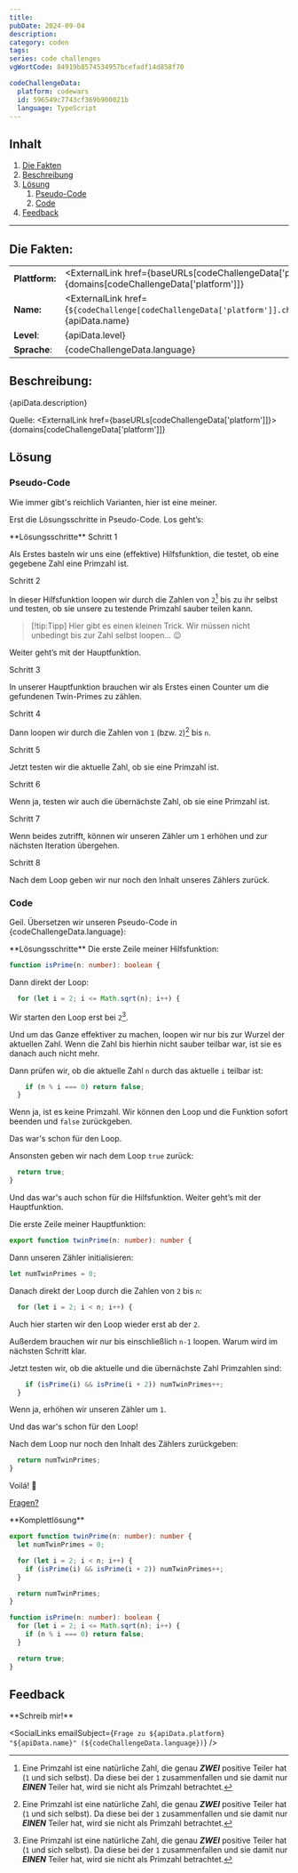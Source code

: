 ```yaml
---
title:
pubDate: 2024-09-04
description:
category: coden
tags:
series: code challenges
vgWortCode: 84919b8574534957bcefadf14d858f70

codeChallengeData:
  platform: codewars
  id: 596549c7743cf369b900021b
  language: TypeScript
---
```


## Inhalt

1. [Die Fakten](#)
1. [Beschreibung](#)
1. [Lösung](#)
   1. [Pseudo-Code](#)
   1. [Code](#)
1. [Feedback](#)

---

## Die Fakten:

|                |                                                                                                                                            |
| -------------- | ------------------------------------------------------------------------------------------------------------------------------------------ |
| **Plattform:** | <ExternalLink href={baseURLs[codeChallengeData['platform']]}>{domains[codeChallengeData['platform']]}</ExternalLink>                       |
| **Name:**      | <ExternalLink href={`${codeChallenge[codeChallengeData['platform']].challenge.url}/${codeChallengeData.id}`}>{apiData.name}</ExternalLink> |
| **Level**:     | {apiData.level}                                                                                                                            |
| **Sprache**:   | {codeChallengeData.language}                                                                                                               |

## Beschreibung:

<FetchedMarkdown>{apiData.description}</FetchedMarkdown>

Quelle: <ExternalLink href={baseURLs[codeChallengeData['platform']]}>{domains[codeChallengeData['platform']]}</ExternalLink>

## Lösung

### Pseudo-Code

Wie immer gibt's reichlich Varianten, hier ist eine meiner.

Erst die Lösungsschritte in Pseudo-Code. Los geht’s:

<Accordion>
**Lösungsschritte**

<Accordion>
Schritt 1

Als Erstes basteln wir uns eine (effektive) Hilfsfunktion, die testet, ob eine gegebene Zahl eine Primzahl ist.

</Accordion>
<Accordion>
Schritt 2

In dieser Hilfsfunktion loopen wir durch die Zahlen von `2`[^1] bis zu ihr selbst und testen, ob sie unsere zu testende Primzahl sauber teilen kann.

> [!tip:Tipp]
> Hier gibt es einen kleinen Trick. Wir müssen nicht unbedingt bis zur Zahl selbst loopen... 😉

Weiter geht’s mit der Hauptfunktion.

</Accordion>
<Accordion>
Schritt 3

In unserer Hauptfunktion brauchen wir als Erstes einen Counter um die gefundenen Twin-Primes zu zählen.

</Accordion>
<Accordion>
Schritt 4

Dann loopen wir durch die Zahlen von `1` (bzw. `2`)[^1] bis `n`.

</Accordion>
<Accordion>
Schritt 5

Jetzt testen wir die aktuelle Zahl, ob sie eine Primzahl ist.

</Accordion>
<Accordion>
Schritt 6

Wenn ja, testen wir auch die übernächste Zahl, ob sie eine Primzahl ist.

</Accordion>
<Accordion>
Schritt 7

Wenn beides zutrifft, können wir unseren Zähler um `1` erhöhen und zur nächsten Iteration übergehen.

</Accordion>
<Accordion>
Schritt 8

Nach dem Loop geben wir nur noch den Inhalt unseres Zählers zurück.

</Accordion>
</Accordion>

### Code

Geil. Übersetzen wir unseren Pseudo-Code in {codeChallengeData.language}:

<Accordion>
**Lösungsschritte**

<Accordion>
Die erste Zeile meiner Hilfsfunktion:

```ts
function isPrime(n: number): boolean {
```

</Accordion>
<Accordion>

Dann direkt der Loop:

```ts
  for (let i = 2; i <= Math.sqrt(n); i++) {
```

Wir starten den Loop erst bei `2`[^1].

Und um das Ganze effektiver zu machen, loopen wir nur bis zur Wurzel der aktuellen Zahl. Wenn die Zahl bis hierhin nicht sauber teilbar war, ist sie es danach auch nicht mehr.

</Accordion>
<Accordion>

Dann prüfen wir, ob die aktuelle Zahl `n` durch das aktuelle `i` teilbar ist:

```ts
    if (n % i === 0) return false;
  }
```

Wenn ja, ist es keine Primzahl. Wir können den Loop und die Funktion sofort beenden und `false` zurückgeben.

Das war's schon für den Loop.

</Accordion>
<Accordion>

Ansonsten geben wir nach dem Loop `true` zurück:

```ts
  return true;
}
```

Und das war's auch schon für die Hilfsfunktion. Weiter geht’s mit der Hauptfunktion.

</Accordion>
<Accordion>

Die erste Zeile meiner Hauptfunktion:

```ts
export function twinPrime(n: number): number {
```

</Accordion>
<Accordion>

Dann unseren Zähler initialisieren:

```ts
let numTwinPrimes = 0;
```

</Accordion>
<Accordion>

Danach direkt der Loop durch die Zahlen von `2` bis `n`:

```ts
  for (let i = 2; i < n; i++) {
```

Auch hier starten wir den Loop wieder erst ab der `2`.

Außerdem brauchen wir nur bis einschließlich `n-1` loopen. Warum wird im nächsten Schritt klar.

</Accordion>
<Accordion>

Jetzt testen wir, ob die aktuelle und die übernächste Zahl Primzahlen sind:

```ts
    if (isPrime(i) && isPrime(i + 2)) numTwinPrimes++;
  }
```

Wenn ja, erhöhen wir unseren Zähler um `1`.

Und das war's schon für den Loop!

</Accordion>
<Accordion>

Nach dem Loop nur noch den Inhalt des Zählers zurückgeben:

```ts
  return numTwinPrimes;
}
```

</Accordion>
<Accordion>

Voilá! 💪

[Fragen?](#feedback)

</Accordion>
</Accordion>

<Accordion>
**Komplettlösung**

```ts
export function twinPrime(n: number): number {
  let numTwinPrimes = 0;

  for (let i = 2; i < n; i++) {
    if (isPrime(i) && isPrime(i + 2)) numTwinPrimes++;
  }

  return numTwinPrimes;
}

function isPrime(n: number): boolean {
  for (let i = 2; i <= Math.sqrt(n); i++) {
    if (n % i === 0) return false;
  }

  return true;
}
```

</Accordion>

## Feedback

<Accordion>
**Schreib mir!**

<SocialLinks
  emailSubject={`Frage zu ${apiData.platform} "${apiData.name}" (${codeChallengeData.language})`}
/>

</Accordion>

[^1]: Eine Primzahl ist eine natürliche Zahl, die genau **_ZWEI_** positive Teiler hat (`1` und sich selbst). Da diese bei der `1` zusammenfallen und sie damit nur **_EINEN_** Teiler hat, wird sie nicht als Primzahl betrachtet.
